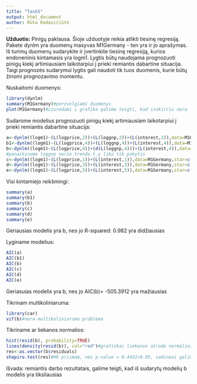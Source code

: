 ```yaml
---
title: "Task5"
output: html_document
author: Rūta Radavičiūtė
---
```

**Užduotis:**
Pinigų paklausa. Šioje užduotyje reikia atlikti tiesinę regresiją. Pakete dynlm yra duomenų masyvas M1Germany - ten yra ir jo aprašymas. Iš turimų duomenų sudarykite ir įvertinkite tiesinę regresiją, kurios endoneninis kintamasis yra logm1. Lygtis būtų naudojama prognozuoti pinigų kiekį artimiausiam laikotarpiui į prieki remiantis dabartine situacija. Taigi prognozės sudarymui lygtis gali naudoti tik tuos duomenis, kurie būtų žinomi prognozavimo momentu.

Nuskaitomi duomenys:
```r
library(dynlm)
summary(M1Germany)#perzvelgiami duomenys
plot(M1Germany)#ziuredami i grafika galime teigti, kad isskirciu nera
```

Sudarome modelius prognozuoti pinigų kiekį artimiausiam laikotarpiui į prieki remiantis dabartine situacija:
```r
a<-dynlm((logm1)~(L(logprice,2))+(L(loggnp,2))+(L(interest,2)),data=M1Germany,star=c(1960,1),end=c(1996,3))
b1<-dynlm((logm1)~(L(logprice,4))+(L(loggnp,4))+(L(interest,4)),data=M1Germany,star=c(1960,1),end=c(1996,3))
b<-dynlm((logm1)~(L(logprice,4))+(d(L(loggnp,4)))+(L(interest,4)),data=M1Germany,star=c(1960,1),end=c(1996,3))
#panaikinome loggnp nario trenda t.y liko tik pokytis
c<-dynlm((logm1)~(L(logprice,1))+(L(interest,1)),data=M1Germany,star=c(1960,1),end=c(1996,3))
d<-dynlm((logm1)~(L(logprice,3))+(L(interest,3)),data=M1Germany,star=c(1960,1),end=c(1996,3))
e<-dynlm((logm1)~(L(logprice,5))+(L(interest,5)),data=M1Germany,star=c(1960,1),end=c(1996,3))
```

Visi kintamiejo reikšmingi:
```r
summary(a)
summary(b1)
summary(b)
summary(c)
summary(d)
summary(e)
```
Geriausias modelis yra b, nes jo R-squared:  0.982 yra didžiausias

Lyginame modelius:
```r
AIC(a)
AIC(b1)
AIC(b)
AIC(c)
AIC(d)
AIC(e)
```
Geriasuias modelis yra b, nes jo AIC(b)= -505.3912 yra mažiausias

Tikrinam multikoliniaruma:
```r
library(car)
vif(b)#nera multikoliniarumo problema
```

Tikriname ar liekanos normalios:
```r
hist(resid(b), probability=TRUE)
lines(density(resid(b)), col="red")#grafiskai liekanos atrodo normalios
res<-as.vector(b$residuals)
shapiro.test(res)#H0 priimam, nes p-value = 0.4431>0.05, vadinasi galime teigti, jog liekanos normalios
```

Išvada: remiantis darbo rezultatais, galime teigti, kad iš sudarytų modelių b modelis yra tiksliausias
